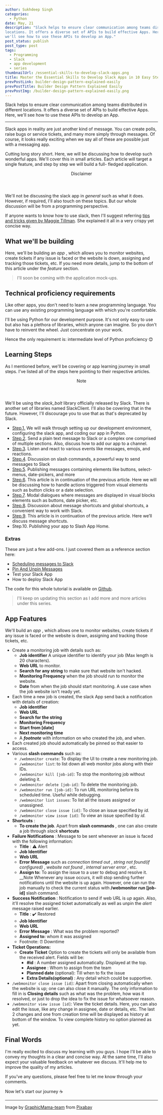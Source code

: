 ---
author: Sukhdeep Singh
categories:
  - Python
date: May, 21
description: "Slack helps to ensure clear communication among teams distributed in different
locations. It offers a diverse set of APIs to build effective Apps. Here,
we'll see how to use these APIs to develop an App."
post_status: publish
post_type: post
tags:
  - Programming
  - Slack
  - app development
  - series
thumbnailUrl: /essential-skills-to-develop-slack-apps.png
title: Master the Essential Skills to Develop Slack Apps in 10 Easy Steps
prevPostLink: builder-design-pattern-explained-easily
prevPostTitle: Builder Design Pattern Explained Easily
prevPostImg: /builder-design-pattern-explained-easily.png
---

<p className="post-snippet">
  Slack helps to ensure clear communication among teams distributed in different
  locations. It offers a diverse set of APIs to build effective Apps. Here,
  we'll see how to use these APIs to develop an App.
</p>

---

Slack apps in reality are just another kind of message. You can create polls,
raise bugs or service tickets, and many more simply through messages. Of
course, it looks really exciting when we say all of these are possible just
with a messaging app.

Cutting long story short. Here, we will be discussing
how to develop such wonderful apps. We'll cover this in small articles. Each
article will target a single feature, and step by step we will build a full-
fledged application.

<section class="message warning">
  <header>
    <i></i>
    Disclaimer
  </header>

We'll not be discussing the slack app in _general_ such as what it does. However,
if required, I'll also touch on these topics. But our whole discussion will be
from a programming perspective.

</section>

If anyone wants to know how to use slack, then I'll suggest referring [tips and tricks
given by Maggie Tillman](https://www.pocket-lint.com/apps/news/150925-what-is-slack-and-how-does-it-work-tips-tricks).
She explained it all in a very crispy yet concise way.

## What we'll be building

Here, we'll be building an _app_ , which allows you to monitor websites,
create tickets if any issue is faced or the website is down, assigning and
tracking those tickets, etc. If you need more details, jump to the bottom of
this article under the _feature_ section.

> I'll soon be coming with the application mock-ups.

## Technical proficiency requirements

Like other apps, you don't need to learn a new programming language. You can
use any existing programming language with which you're comfortable.

I'll be using Python for our development purpose. It's not only easy to use but also
has a plethora of libraries, which anyone can imagine. So you don't have to
reinvent the wheel. Just concentrate on your work.

Hence the only requirement is: intermediate level of Python proficiency 😊

## Learning Steps

As I mentioned before, we'll be covering or app learning journey in small
steps. I've listed all of the steps here pointing to their respective
articles.

<section class="message header">
  <header>
    <i></i>
    Note
  </header>

We'll be using the _slack_bolt_ library officially released
by Slack. There is another set of libraries named SlackClient. I'll also be
covering that in the future. However, I'll discourage you to use that as
that's deprecated by Slack.

</section>

- [Step.1.](/slack-app-getting-started/) We will walk through setting up our development environment, configuring the slack app, and coding our app in Python.
- [Step.2](/sending-messages-to-slack/). Send a plain text message to Slack or a complex one comprised of multiple sections. Also, discuss how to add our app to a channel.
- [Step.3](/slack-app-with-python-handling-slack-events-part-3/). Listen and react to various events like messages, emojis, and reactions.
- [Step.4](/slack-slash-commands/). Discussion on slash commands, a powerful way to send messages to Slack
- [Step.5](/slack-publishing-ui-messages/). Publishing messages containing elements like buttons, select-menus, date-pickers, and more
- [Step.6](/slack-handling-actions-from-slack-dialogues/). This article is in continuation of the previous article. Here we will be discussing how to handle actions triggered from visual elements such as button clicks or a date selection.
- [Step.7](/slack-app-open-modal-views/). Modal dialogues where messages are displayed in visual blocks elements such as buttons, date picker, etc.
- [Step.8](/slack-app-working-with-shortcuts/). Discussion about message shortcuts and global shortcuts, a convenient way to work with Slack.
- [Step.9](/slack-app-working-with-message-shortcuts/). This article is in continuation of the previous article. Here we’ll discuss message shortcuts.
- Step.10. Publishing your app to Slash App Home.

### Extras

These are just a few add-ons. I just covered them as a reference section here:

- [Scheduling messages to Slack](/scheduling-messages-to-slack/)
- [Pin And Unpin Messages](/slack-app-pin-and-unpin-messages/)
- Test your Slack App
- How to deploy Slack App

The code for this whole tutorial is available on
[Github](https://github.com/pennowtech/slack-app-python-slack-bolt).

> I'll keep on updating this section as I add more and more articles under this series.

## App Features

We'll build an _app_ , which allows one to monitor websites, create tickets if
any issue is faced or the website is down, assigning and tracking those
tickets, etc.

- Create a monitoring job with details such as:
  - **Job identifier** A unique identifier to identify your job (Max length is 20 characters).
  - **Web URL** to monitor.
  - **Search for any string** to make sure that website isn't hacked.
  - **Monitoring Frequency** when the job should run to monitor the website.
  - **Date** from when the job should start monitoring. A use case when the job website isn't ready yet.
- Each time a new job is created, the slack App send back a notification with details of creation:
  - **Job identifier**
  - **Web URL**
  - **Search for the string**
  - **Monitoring Frequency**
  - **Start from [date]**
  - **Next monitoring time**
  - A **_footnote_** with information on who created the job, and when.
- Each created job should automatically be pinned so that easier to access.
- Various **slash commands** such as:
  - `/webmonitor create`: To display the UI to create a new monitoring job.
  - `/webmonitor list`: to list down all web monitor jobs along with their IDs.
  - `/webmonitor kill [job-id]`: To stop the monitoring job without deleting it.
  - `/webmonitor delete [job-id]`: To delete the monitoring job.
  - `/webmonitor run [job-id]`: To run URL monitoring before its scheduled time. Useful while debugging.
  - `/webmonitor list issues`: To list all the issues assigned or unassigned.
  - `/webmonitor close issue [id]`: To close an issue specified by _id._
  - `/webmonitor view issue [id]`: To view an issue specified by _id._
- **Shortcuts** :
  - **To create the job**. Apart from **slash commands** , one can also create a job through _slack_ **shortcuts**
- **Failure Notifications** : Message to be sent whenever an issue is faced with the following information:
  - **Title** : ⚠️ Alert
  - **Job Identifier**
  - **Web URL**
  - **Error Message** such as _connection timed out_ , _string not found(if configured)_ , _website not found_ , _internal server error_ , etc.
  - **Assign to:** To assign the issue to a user to debug and resolve it. \_\_Note Whenever any issue occurs, it will stop sending further notifications until the website is up again. However, one can run the job manually to check the current status with **/webmonitor run [job-id]** slash command.
- **Success Notification** : Notification to send if web URL is _up_ again. Also, it'll resolve the assigned ticket automatically as well as unpin the _alert_ message raised earlier.
  - **Title** : ✔️ Restored
  - **Job Identifier**
  - **Web URL**
  - **Error Message** : What was the problem reported?
  - **Assigned to:** whom it was assigned
  - Footnote: ⏰ Downtime
- **Ticket Operations:**
  - **Create Ticket** Option to create the tickets will only be available from the received alert. Fields will be:
    - **#id** : A number assigned automatically. Displayed at the top.
    - **Assignee** : Whom to assign from the team
    - **Planned date** (optional): Till when to fix the issue
    - **Extra Details(optional)** : Any detail which could be supportive.
- `/webmonitor close issue [id]`: Apart from closing automatically when the website is up; one can also close it manually. The only information to fill in is **Closing details** such as what was the problem, how was it resolved, or just to drop the idea to fix the issue for whatsoever reason.
- `/webmonitor view issue [id]`: View the ticket details. Here, you can also edit the issue, like any change in assignee, date or details, etc. The last 2 changes and one from creation time will be displayed as history at bottom of the window. To view complete history no option planned as yet.

## Final Words

I'm really excited to discuss my learning with you guys. I hope I'll be able
to convey my thoughts in a clear and concise way. At the same time, I'll also
expect your valuable feedback on whatever we discuss. It'll help me to improve
the quality of my articles.

If you've any questions, please feel free to let me know through your comments.

Now let's start our journey ☕️

---

Image by
[GraphicMama-team](https://pixabay.com/users/graphicmama-team-2641041/) from
[Pixabay](https://pixabay.com/)
